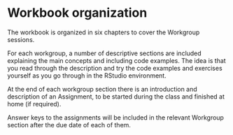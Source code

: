# Workbook organization

The workbook is organized in six chapters to cover the Workgroup sessions.

For each workgroup, a number of descriptive sections are included explaining the main concepts and including code examples. The idea is that you read through the description and try the code examples and exercises yourself as you go through in the RStudio environment.

At the end of each workgroup section there is an introduction and description of an Assignment, to be started during the class and finished at home (if required).

Answer keys to the assignments will be included in the relevant Workgroup section after the due date of each of them.
